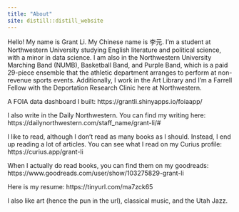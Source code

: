 ```yaml
---
title: "About"
site: distill::distill_website
---
```

Hello! My name is Grant Li. My Chinese name is 李元. I'm a student at Northwestern University studying English literature and political science, with a minor in data science. I am also in the Northwestern University Marching Band (NUMB), Basketball Band, and Purple Band, which is a paid 29-piece ensemble that the athletic department arranges to perform at non-revenue sports events. Additionally, I work in the Art Library and I'm a Farrell Fellow with the Deportation Research Clinic here at Northwestern.

A FOIA data dashboard I built: https://grantli.shinyapps.io/foiaapp/

I also write in the Daily Northwestern. You can find my writing here: https://dailynorthwestern.com/staff_name/grant-li/#

I like to read, although I don't read as many books as I should. Instead, I end up reading a lot of articles. You can see what I read on my Curius profile: https://curius.app/grant-li  

When I actually do read books, you can find them on my goodreads: https://www.goodreads.com/user/show/103275829-grant-li

Here is my resume: https://tinyurl.com/ma7zck65

I also like art (hence the pun in the url), classical music, and the Utah Jazz.
